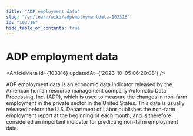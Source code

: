 ```yaml
---
title: "ADP employment data"
slug: "/en/learn/wiki/adpemploymentdata-103316"
id: "103316"
hide_table_of_contents: true
---
```



# ADP employment data

<ArticleMeta id={103316} updatedAt={'2023-10-05 06:20:08'} />
<div className='border-solid border-b border-t-0 my-4 border-[var(--ifm-color-gray-300)]' />

ADP employment data is an economic data indicator released by the American human resource management company Automatic Data Processing, Inc. (ADP), which is used to measure the changes in non-farm employment in the private sector in the United States. This data is usually released before the U.S. Department of Labor publishes the non-farm employment report at the beginning of each month, and is therefore considered an important indicator for predicting non-farm employment data.
